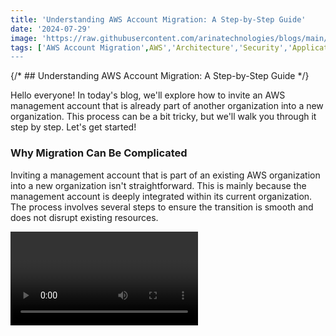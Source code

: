 ```yaml
---
title: 'Understanding AWS Account Migration: A Step-by-Step Guide'
date: '2024-07-29'
image: 'https://raw.githubusercontent.com/arinatechnologies/blogs/main/images/awsaccountmigration.webp'
tags: ['AWS Account Migration',AWS','Architecture','Security','Application/Data','Cost Optimization','Account Migration']
---
```


{/* ## Understanding AWS Account Migration: A Step-by-Step Guide */}

Hello everyone! In today's blog, we'll explore how to invite an AWS management account that is already part of another organization into a new organization. This process can be a bit tricky, but we'll walk you through it step by step. Let's get started!

### Why Migration Can Be Complicated

Inviting a management account that is part of an existing AWS organization into a new organization isn't straightforward. This is mainly because the management account is deeply integrated within its current organization. The process involves several steps to ensure the transition is smooth and does not disrupt existing resources.

<Video id="XoP8OkebjSk" title="Understanding AWS Account Migration: A Step-by-Step Guide" />

### Step-by-Step Process

#### 1. **Understanding the Current Setup**
![Current Setup](https://raw.githubusercontent.com/arinatechnologies/blogs/51ce31fcb238c54792ca31a4b414d2191ec9c528/images/awsaccountmigrationblogimages/currentsetup.webp)
You have an AWS account (Account A) that you wish to invite into a new organization. However, this account is a management account and is already part of another organization. 

#### 2. **Sending the Invitation**
![Sending the Invitation](https://raw.githubusercontent.com/arinatechnologies/blogs/51ce31fcb238c54792ca31a4b414d2191ec9c528/images/awsaccountmigrationblogimages/sendinginvitation.webp)
Initially, you might think of sending an invitation to this account directly. However, if the account is already a management account within another organization, it will not receive the invitation due to existing restrictions.

#### 3. **Removing the Management Account from Its Current Organization**
![Management Account](https://raw.githubusercontent.com/arinatechnologies/blogs/51ce31fcb238c54792ca31a4b414d2191ec9c528/images/awsaccountmigrationblogimages/managmentaccount.webp)
To proceed, you need to remove the management account from its current organization. Here's how you can do it:

- **Access the Management Account**: Log in to the management account that you want to migrate.
- **Delete the Organization**: Navigate to the settings section and opt to delete the organization. This action will not impact existing resources associated with the account. For instance, EC2 instances, security groups, and elastic IPs will remain intact.
  
  Ensure that all critical resources are noted and checked to confirm they will remain unaffected post-deletion.

#### 4. **Deleting the Organization**
![Deleting the Organization](https://raw.githubusercontent.com/arinatechnologies/blogs/51ce31fcb238c54792ca31a4b414d2191ec9c528/images/awsaccountmigrationblogimages/deltorganization.webp)
![Deleting the Organization](https://raw.githubusercontent.com/arinatechnologies/blogs/51ce31fcb238c54792ca31a4b414d2191ec9c528/images/awsaccountmigrationblogimages/deletingtheorganization.webp)
Type the organization ID when prompted and proceed to delete the organization. This step will disband the organization but will not affect the account's resources. This deletion is necessary to migrate the management account to another organization.

#### 5. **Accepting the Invitation**
![Accepting Invitation](https://raw.githubusercontent.com/arinatechnologies/blogs/51ce31fcb238c54792ca31a4b414d2191ec9c528/images/awsaccountmigrationblogimages/acceptinginvitation.webp)
Once the organization is deleted:
- **Check Invitations**: Go back to the account and check for the pending invitations.
- **Accept the Invitation**: You should now see the invitation from the new organization. Accept this invitation to complete the migration.

### Important Considerations

- **Resource Continuity**: Deleting the organization will not affect existing resources. It is crucial to verify this by checking resources like EC2 instances, security groups, etc., before and after the deletion.
- **Management Account Restrictions**: Management accounts have specific restrictions that require these steps to migrate them properly.
Ready to take your cloud infrastructure to the next level? Please reach out to us [ Contact Us](https://www.arinatechnologies.com/contact) <br/>
### Conclusion

Migrating an AWS management account to a new organization involves a detailed process of deleting the existing organization and accepting a new invitation. While this may seem complex, following these steps ensures a smooth transition without impacting your AWS resources.

We hope this guide was helpful. Don't forget to like, subscribe, and share our channel for more insightful content on AWS management and other cloud solutions.